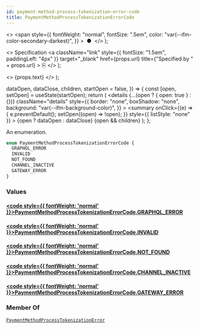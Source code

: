 ```yaml
---
id: payment-method-process-tokenization-error-code
title: PaymentMethodProcessTokenizationErrorCode
---
```


  <>
    <span
      style={{
        fontWeight: "normal",
        fontSize: ".5em",
        color: "var(--ifm-color-secondary-darkest)",
      }}
    >
      &nbsp;●&nbsp;
    </span>
  </>
);

  <>
    Specification
    <a
      className="link"
      style={{ fontSize: "1.5em", paddingLeft: "4px" }}
      target="\_blank"
      href={props.url}
      title={"Specified by " + props.url}
    >
      ⎘
    </a>
  </>
);

  <>
    <span className={props.class}>{props.text}</span>
  </>
);


  dataOpen,
  dataClose,
  children,
  startOpen = false,
}) => {
  const [open, setOpen] = useState(startOpen);
  return (
    <details
      {...(open ? { open: true } : {})}
      className="details"
      style={{
        border: "none",
        boxShadow: "none",
        background: "var(--ifm-background-color)",
      }}
    >
      <summary
        onClick={(e) => {
          e.preventDefault();
          setOpen((open) => !open);
        }}
        style={{ listStyle: "none" }}
      >
        {open ? dataOpen : dataClose}
      </summary>
      {open && children}
    </details>
  );
};

An enumeration.

```graphql
enum PaymentMethodProcessTokenizationErrorCode {
  GRAPHQL_ERROR
  INVALID
  NOT_FOUND
  CHANNEL_INACTIVE
  GATEWAY_ERROR
}
```

### Values

#### [<code style={{ fontWeight: 'normal' }}>PaymentMethodProcessTokenizationErrorCode.<b>GRAPHQL_ERROR</b></code>](#)

>

#### [<code style={{ fontWeight: 'normal' }}>PaymentMethodProcessTokenizationErrorCode.<b>INVALID</b></code>](#)

>

#### [<code style={{ fontWeight: 'normal' }}>PaymentMethodProcessTokenizationErrorCode.<b>NOT_FOUND</b></code>](#)

>

#### [<code style={{ fontWeight: 'normal' }}>PaymentMethodProcessTokenizationErrorCode.<b>CHANNEL_INACTIVE</b></code>](#)

>

#### [<code style={{ fontWeight: 'normal' }}>PaymentMethodProcessTokenizationErrorCode.<b>GATEWAY_ERROR</b></code>](#)

>

### Member Of

[`PaymentMethodProcessTokenizationError`](../../../api-storefront/payments/objects/payment-method-process-tokenization-error) <Badge class="badge badge--secondary" text="object"/>
